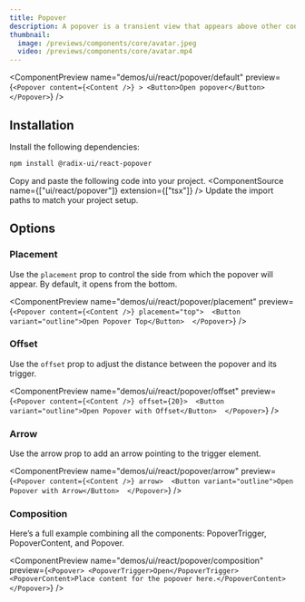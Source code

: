 ```yaml
---
title: Popover
description: A popover is a transient view that appears above other content on the screen when a user interacts with a control.
thumbnail:
  image: /previews/components/core/avatar.jpeg
  video: /previews/components/core/avatar.mp4
---
```


<ComponentPreview
  name="demos/ui/react/popover/default"
  preview={`<Popover content={<Content />} >
    <Button>Open popover</Button>
</Popover>`}
/>

## Installation

<Steps>
<Step>
Install the following dependencies:
</Step>

```bash
npm install @radix-ui/react-popover
```
  <Step>Copy and paste the following code into your project.</Step>
  <ComponentSource name={["ui/react/popover"]} extension={["tsx"]} />
  <Step>Update the import paths to match your project setup.</Step>
</Steps>

## Options

### Placement

Use the `placement` prop to control the side from which the popover will appear. By default, it opens from the bottom.

<ComponentPreview name="demos/ui/react/popover/placement" 
preview={`<Popover content={<Content />} placement="top"> 
  <Button variant="outline">Open Popover Top</Button> 
</Popover>`} />

### Offset

Use the `offset` prop to adjust the distance between the popover and its trigger.

<ComponentPreview name="demos/ui/react/popover/offset" 
preview={`<Popover content={<Content />} offset={20}> 
  <Button variant="outline">Open Popover with Offset</Button> 
</Popover>`} />

### Arrow

Use the arrow prop to add an arrow pointing to the trigger element.

<ComponentPreview name="demos/ui/react/popover/arrow" 
preview={`<Popover content={<Content />} arrow> 
  <Button variant="outline">Open Popover with Arrow</Button> 
</Popover>`} />

### Composition

Here’s a full example combining all the components: PopoverTrigger, PopoverContent, and Popover.

<ComponentPreview name="demos/ui/react/popover/composition" 
preview={`<Popover>
  <PopoverTrigger>Open</PopoverTrigger>
  <PopoverContent>Place content for the popover here.</PopoverContent>
</Popover>`} 
/>